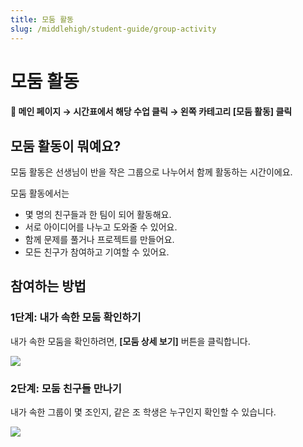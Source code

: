 ```yaml
---
title: 모둠 활동
slug: /middlehigh/student-guide/group-activity
---
```



# 모둠 활동

#### 📍 메인 페이지 → 시간표에서 해당 수업 클릭 → 왼쪽 카테고리 [모둠 활동] 클릭

## 모둠 활동이 뭐예요?

모둠 활동은 선생님이 반을 작은 그룹으로 나누어서 함께 활동하는 시간이에요.

모둠 활동에서는

- 몇 명의 친구들과 한 팀이 되어 활동해요.
- 서로 아이디어를 나누고 도와줄 수 있어요.
- 함께 문제를 풀거나 프로젝트를 만들어요.
- 모든 친구가 참여하고 기여할 수 있어요.

## 참여하는 방법

### 1단계: 내가 속한 모둠 확인하기

내가 속한 모둠을 확인하려면, **[모둠 상세 보기]** 버튼을 클릭합니다.

<Image src="/img/kr/elementary/student/11-01.jpg" size="lg" />

### 2단계: 모둠 친구들 만나기

내가 속한 그룹이 몇 조인지, 같은 조 학생은 누구인지 확인할 수 있습니다.

<Image src="/img/kr/elementary/student/11-02.jpg" size="lg" />
